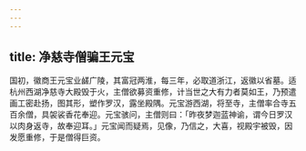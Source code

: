 ```yaml
---
---
---
```

title: 净慈寺僧骗王元宝
---



国初，徽商王元宝业鹾广陵，其富冠两淮，每三年，必取道浙江，返徽以省墓。适杭州西湖净慈寺大殿毁于火，主僧欲募资重修，计当世之大有力者莫如王，乃预遣画工密赴扬，图其形，塑作罗汉，露坐殿隅。元宝游西湖，将至寺，主僧率合寺五百余僧，具袈裟香花奉迎。元宝骇问，主僧则曰：「昨夜梦迦蓝神谕，谓今日罗汉以肉身返寺，故奉迎耳。」元宝闻而疑焉，见像，乃信之，大喜，视殿宇被毁，因发愿重修，于是僧得巨资。